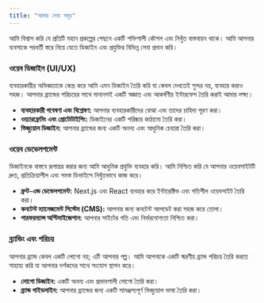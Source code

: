```yaml
---
title: "আমার সেবা সমূহ"
---
```


আমি বিশ্বাস করি যে প্রতিটি মহান প্রকল্পের পেছনে একটি শক্তিশালী কৌশল এবং নিখুঁত বাস্তবায়ন থাকে। আমি আপনার ব্যবসাকে পরবর্তী স্তরে নিয়ে যেতে ডিজাইন এবং প্রযুক্তির বিভিন্ন সেবা প্রদান করি।

### ওয়েব ডিজাইন (UI/UX)
ব্যবহারকারীর অভিজ্ঞতাকে কেন্দ্র করে আমি এমন ডিজাইন তৈরি করি যা কেবল দেখতেই সুন্দর নয়, ব্যবহার করাও সহজ। আপনার ব্র্যান্ডের পরিচয়ের সাথে মানানসই একটি স্বজ্ঞাত এবং আকর্ষণীয় ইন্টারফেস তৈরি করাই আমার লক্ষ্য।

- **ব্যবহারকারী গবেষণা এবং বিশ্লেষণ:** আপনার ব্যবহারকারীদের বোঝা এবং তাদের চাহিদা পূরণ করা।
- **ওয়্যারফ্রেমিং এবং প্রোটোটাইপিং:** ডিজাইনের একটি পরিষ্কার কাঠামো তৈরি করা।
- **ভিজ্যুয়াল ডিজাইন:** আপনার ব্র্যান্ডের জন্য একটি অনন্য এবং আধুনিক চেহারা তৈরি করা।

### ওয়েব ডেভেলপমেন্ট
ডিজাইনকে বাস্তবে রূপান্তর করার জন্য আমি আধুনিক প্রযুক্তি ব্যবহার করি। আমি নিশ্চিত করি যে আপনার ওয়েবসাইটটি দ্রুত, প্রতিক্রিয়াশীল এবং সমস্ত ডিভাইসে নিখুঁতভাবে কাজ করে।

- **ফ্রন্ট-এন্ড ডেভেলপমেন্ট:** Next.js এবং React ব্যবহার করে ইন্টারেক্টিভ এবং গতিশীল ওয়েবসাইট তৈরি করা।
- **কনটেন্ট ম্যানেজমেন্ট সিস্টেম (CMS):** আপনার জন্য কনটেন্ট আপডেট করা সহজ করে তোলা।
- **পারফরম্যান্স অপ্টিমাইজেশান:** আপনার সাইটের গতি এবং নির্ভরযোগ্যতা নিশ্চিত করা।

### ব্র্যান্ডিং এবং পরিচয়
আপনার ব্র্যান্ড কেবল একটি লোগো নয়; এটি আপনার গল্প। আমি আপনাকে একটি স্মরণীয় ব্র্যান্ড পরিচয় তৈরি করতে সাহায্য করি যা আপনার দর্শকদের সাথে সংযোগ স্থাপন করে।

- **লোগো ডিজাইন:** একটি অনন্য এবং প্রভাবশালী লোগো তৈরি করা।
- **ব্র্যান্ড গাইডলাইন:** আপনার ব্র্যান্ডের জন্য একটি সামঞ্জস্যপূর্ণ ভিজ্যুয়াল ভাষা তৈরি করা।
